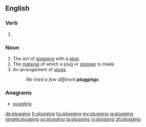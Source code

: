 ==English==

===Verb===
{{head|en|present participle}}

# {{present participle of|plug|lang=en|nocat=1}}

===Noun===
{{en-noun}}

# The act of [[stop]]ping with a [[plug]].
# The [[material]] of which a plug or [[stopper]] is made.
# An arrangement of [[plug]]s.
#: ''We tried a few different '''pluggings'''.''

{{Webster 1913}}

===Anagrams===
* [[puggling#English|puggling]]

[[de:plugging]]
[[fr:plugging]]
[[hu:plugging]]
[[my:plugging]]
[[ja:plugging]]
[[simple:plugging]]
[[sv:plugging]]
[[ta:plugging]]
[[vi:plugging]]
[[zh:plugging]]